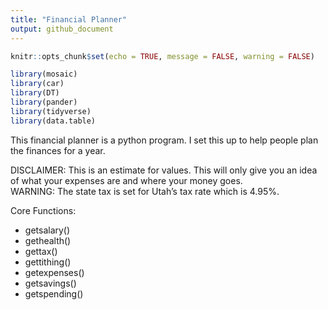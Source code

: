 ---
title: "Financial Planner"
output: github_document
---

<!--  
    Financial planner - Readme.Rmd
    
    Copyright 2021 Kyle Tolliver

    This program is free software: you can redistribute it and/or modify
    it under the terms of the GNU General Public License as published by
    the Free Software Foundation, either version 3 of the License, or
    (at your option) any later version.

    This program is distributed in the hope that it will be useful,
    but WITHOUT ANY WARRANTY; without even the implied warranty of
    MERCHANTABILITY or FITNESS FOR A PARTICULAR PURPOSE.  See the
    GNU General Public License for more details.

    You should have received a copy of the GNU General Public License
    along with this program.  If not, see <https://www.gnu.org/licenses/>.
-->

```{r, echo=FALSE}
knitr::opts_chunk$set(echo = TRUE, message = FALSE, warning = FALSE)
```

```{r libraries, include=FALSE}
library(mosaic)
library(car)
library(DT)
library(pander)
library(tidyverse)
library(data.table)
```

This financial planner is a python program. I set this up to help people plan the finances for a year. 

DISCLAIMER: This is an estimate for values. This will only give you an idea of what your expenses are and where your money goes.   
WARNING: The state tax is set for Utah's tax rate which is 4.95%.

Core Functions:

* getsalary()
* gethealth()
* gettax()
* gettithing()
* getexpenses()
* getsavings()
* getspending()